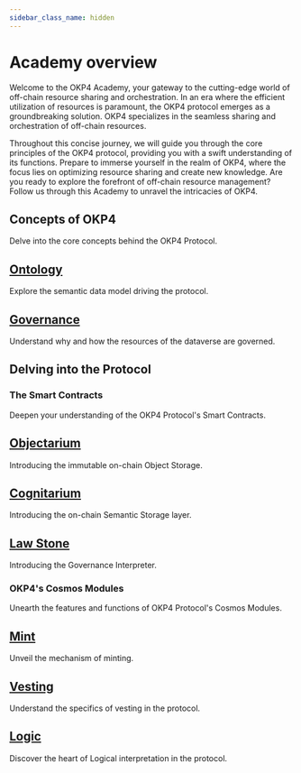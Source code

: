 ```yaml
---
sidebar_class_name: hidden
---
```


# Academy overview 

Welcome to the OKP4 Academy, your gateway to the cutting-edge world of off-chain resource sharing and orchestration. In an era where the efficient utilization of resources is paramount, the OKP4 protocol emerges as a groundbreaking solution. OKP4 specializes in the seamless sharing and orchestration of off-chain resources.

Throughout this concise journey, we will guide you through the core principles of the OKP4 protocol, providing you with a swift understanding of its functions. Prepare to immerse yourself in the realm of OKP4, where the focus lies on optimizing resource sharing and create new knowledge. Are you ready to explore the forefront of off-chain resource management? Follow us through this Academy to unravel the intricacies of OKP4.

## Concepts of OKP4

Delve into the core concepts behind the OKP4 Protocol.

<div class="docs-card-container">
  <div class="row row-cols-1 row-cols-md-2a g-3">
    <div class="col">
      <div class="card card-body h-100 d-flex flex-column">
        <a
          href="/technical-documentation/ontology/the-power-of-ontologies"
          class="card-title card-link stretched-link"
        >
          <h2>Ontology</h2>
        </a>
        <p class="card-text">Explore the semantic data model driving the protocol.</p>
      </div>
    </div>
    <div class="col">
      <div class="card card-body h-100 d-flex flex-column">
        <a
          href="/technical-documentation/governance/introduction"
          class="card-title card-link stretched-link"
        >
          <h2>Governance</h2>
        </a>
        <p class="card-text">Understand why and how the resources of the dataverse are governed.</p>
      </div>
    </div>
  </div>
</div>

## Delving into the Protocol

### The Smart Contracts

Deepen your understanding of the OKP4 Protocol's Smart Contracts.

<div class="docs-card-container">
  <div class="row row-cols-1 row-cols-md-2a g-3">
    <div class="col">
      <div class="card card-body h-100 d-flex flex-column">
        <a href="/contracts/okp4-objectarium" class="card-title card-link stretched-link">
          <h2>Objectarium</h2>
        </a>
        <p class="card-text">Introducing the immutable on-chain Object Storage.</p>
      </div>
    </div>
    <div class="col">
      <div class="card card-body h-100 d-flex flex-column">
        <a href="/contracts/okp4-cognitarium" class="card-title card-link stretched-link">
          <h2>Cognitarium</h2>
        </a>
        <p class="card-text">Introducing the on-chain Semantic Storage layer.</p>
      </div>
    </div>
    <div class="col">
      <div class="card card-body h-100 d-flex flex-column">
        <a href="/contracts/okp4-law-stone" class="card-title card-link stretched-link">
          <h2>Law Stone</h2>
        </a>
        <p class="card-text">Introducing the Governance Interpreter.</p>
      </div>
    </div>
  </div>
</div>

### OKP4's Cosmos Modules

Unearth the features and functions of OKP4 Protocol's Cosmos Modules.

<div class="docs-card-container">
  <div class="row row-cols-1 row-cols-md-2a g-3">
    <div class="col">
      <div class="card card-body h-100 d-flex flex-column">
        <a href="/modules/mint" class="card-title card-link stretched-link">
          <h2>Mint</h2>
        </a>
        <p class="card-text">Unveil the mechanism of minting.</p>
      </div>
    </div>
    <div class="col">
      <div class="card card-body h-100 d-flex flex-column">
        <a href="/modules/vesting" class="card-title card-link stretched-link">
          <h2>Vesting</h2>
        </a>
        <p class="card-text">Understand the specifics of vesting in the protocol.</p>
      </div>
    </div>
    <div class="col">
      <div class="card card-body h-100 d-flex flex-column">
        <a href="/modules/logic" class="card-title card-link stretched-link">
          <h2>Logic</h2>
        </a>
        <p class="card-text">Discover the heart of Logical interpretation in the protocol.</p>
      </div>
    </div>
  </div>
</div>
